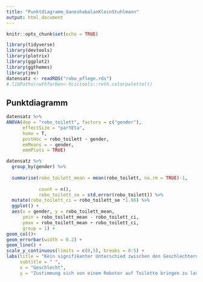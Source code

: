 ```yaml
---
title: "Punktdiagramm_GaneshabalanKleinStuhlmann"
output: html_document
---
```


```r
knitr::opts_chunk$set(echo = TRUE)

library(tidyverse)
library(devtools)
library(plotrix)
library(ggplot2)
library(ggthemes)
library(jmv)
datensatz <- readRDS("robo_pflege.rds")
#.libPaths(rwthfarben<-hcictools::rwth.colorpalette())
```

## Punktdiagramm

```r
datensatz %>% 
ANOVA(dep = "robo_toilett", factors = c("gender"), 
      effectSize = "partEta",
      homo = T,
      postHoc = robo_toilett ~ gender,
      emMeans = ~ gender,
      emmPlots = TRUE)

datensatz %>%
  group_by(gender) %>%
   
  summarise(robo_toilett_mean = mean(robo_toilett, na.rm = TRUE)-1,
            
            count = n(),
            robo_toilett_se = std.error(robo_toilett)) %>%
  mutate(robo_toilett_ci = robo_toilett_se *1.96) %>%
  ggplot() + 
  aes(x = gender, y = robo_toilett_mean,
      ymin = robo_toilett_mean - robo_toilett_ci,
      ymax = robo_toilett_mean + robo_toilett_ci,
      group = 1) +
geom_col()+
geom_errorbar(width = 0.2) +
geom_line() + 
scale_y_continuous(limits = c(0,5), breaks = 0:5) +
labs(title = "Kein signifikanter Unterschied zwischen den Geschlechtern ",
     subtitle = " ",
     x = "Geschlecht",
     y = "Zustimmung sich von einem Roboter auf Toilette bringen zu lassen [0-5]")

```


